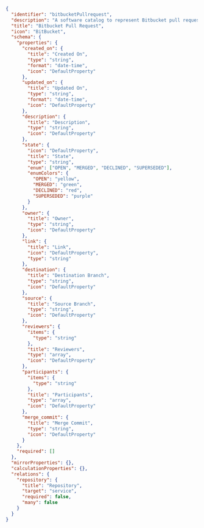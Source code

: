 ```json showLineNumbers
{
  "identifier": "bitbucketPullrequest",
  "description": "A software catalog to represent Bitbucket pull requests",
  "title": "Bitbucket Pull Request",
  "icon": "BitBucket",
  "schema": {
    "properties": {
      "created_on": {
        "title": "Created On",
        "type": "string",
        "format": "date-time",
        "icon": "DefaultProperty"
      },
      "updated_on": {
        "title": "Updated On",
        "type": "string",
        "format": "date-time",
        "icon": "DefaultProperty"
      },
      "description": {
        "title": "Description",
        "type": "string",
        "icon": "DefaultProperty"
      },
      "state": {
        "icon": "DefaultProperty",
        "title": "State",
        "type": "string",
        "enum": ["OPEN", "MERGED", "DECLINED", "SUPERSEDED"],
        "enumColors": {
          "OPEN": "yellow",
          "MERGED": "green",
          "DECLINED": "red",
          "SUPERSEDED": "purple"
        }
      },
      "owner": {
        "title": "Owner",
        "type": "string",
        "icon": "DefaultProperty"
      },
      "link": {
        "title": "Link",
        "icon": "DefaultProperty",
        "type": "string"
      },
      "destination": {
        "title": "Destination Branch",
        "type": "string",
        "icon": "DefaultProperty"
      },
      "source": {
        "title": "Source Branch",
        "type": "string",
        "icon": "DefaultProperty"
      },
      "reviewers": {
        "items": {
          "type": "string"
        },
        "title": "Reviewers",
        "type": "array",
        "icon": "DefaultProperty"
      },
      "participants": {
        "items": {
          "type": "string"
        },
        "title": "Participants",
        "type": "array",
        "icon": "DefaultProperty"
      },
      "merge_commit": {
        "title": "Merge Commit",
        "type": "string",
        "icon": "DefaultProperty"
      }
    },
    "required": []
  },
  "mirrorProperties": {},
  "calculationProperties": {},
  "relations": {
    "repository": {
      "title": "Repository",
      "target": "service",
      "required": false,
      "many": false
    }
  }
}
```
